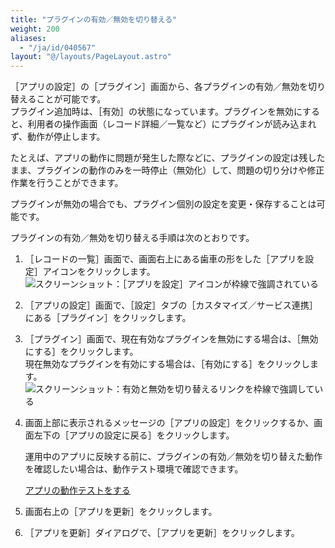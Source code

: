 ```yaml
---
title: "プラグインの有効／無効を切り替える"
weight: 200
aliases:
  - "/ja/id/040567"
layout: "@/layouts/PageLayout.astro"
---
```




<Wovn>［アプリの設定］</Wovn>の<Wovn>［プラグイン］</Wovn>画面から、各プラグインの有効／無効を切り替えることが可能です。  
プラグイン追加時は、<Wovn>［有効］</Wovn>の状態になっています。プラグインを無効にすると、利用者の操作画面（レコード詳細／一覧など）にプラグインが読み込まれず、動作が停止します。

たとえば、アプリの動作に問題が発生した際などに、プラグインの設定は残したまま、プラグインの動作のみを一時停止（無効化）して、問題の切り分けや修正作業を行うことができます。

<Note>


プラグインが無効の場合でも、プラグイン個別の設定を変更・保存することは可能です。


</Note>

プラグインの有効／無効を切り替える手順は次のとおりです。

1. <Wovn>［レコードの一覧］</Wovn>画面で、画面右上にある歯車の形をした<Wovn>［アプリを設定］</Wovn>アイコンをクリックします。  
   <Img src="/k/kintone/img/settings_new_icon.png" alt="スクリーンショット：［アプリを設定］アイコンが枠線で強調されている" />

1. <Wovn>［アプリの設定］</Wovn>画面で、<Wovn>［設定］</Wovn>タブの<Wovn>［カスタマイズ／サービス連携］</Wovn>にある<Wovn>［プラグイン］</Wovn>をクリックします。

1. <Wovn>［プラグイン］</Wovn>画面で、現在有効なプラグインを無効にする場合は、<Wovn>［無効にする］</Wovn>をクリックします。  
  現在無効なプラグインを有効にする場合は、<Wovn>［有効にする］</Wovn>をクリックします。  
   <Img src="/k/kintone/img-ja/plugin_disable_01.png" alt="スクリーンショット：有効と無効を切り替えるリンクを枠線で強調している" />

1. 画面上部に表示されるメッセージの<Wovn>［アプリの設定］</Wovn>をクリックするか、画面左下の<Wovn>［アプリの設定に戻る］</Wovn>をクリックします。

   <Note>


   運用中のアプリに反映する前に、プラグインの有効／無効を切り替えた動作を確認したい場合は、動作テスト環境で確認できます。  

   [アプリの動作テストをする](/k/ja/id/040483.html)

   
   </Note>

1. 画面右上の<Wovn>［アプリを更新］</Wovn>をクリックします。

1. <Wovn>［アプリを更新］</Wovn>ダイアログで、<Wovn>［アプリを更新］</Wovn>をクリックします。
